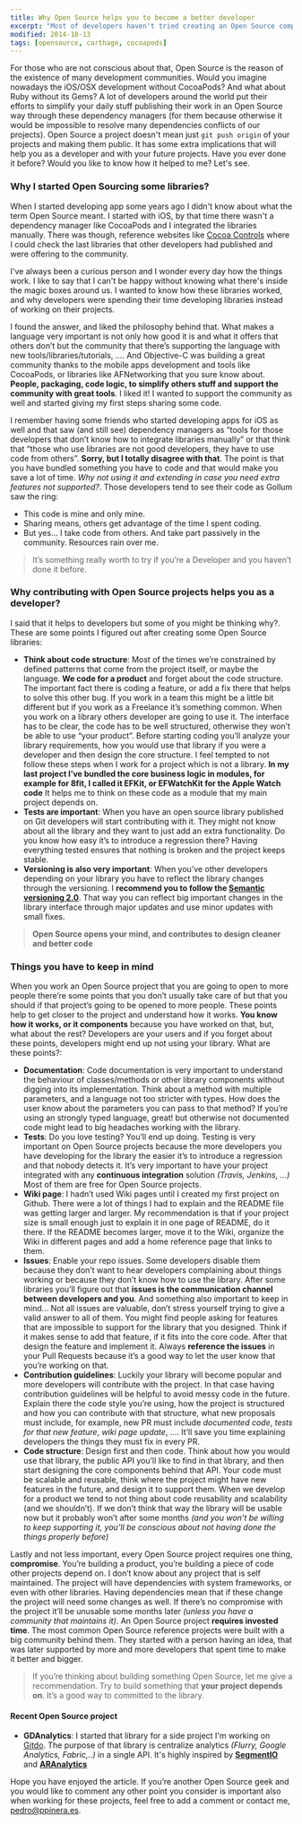 ```yaml
---
title: Why Open Source helps you to become a better developer
excerpt: "Most of developers haven't tried creating an Open Source component before. Since I apply it to every of my projects I feel the results and development process has improved a lot. In this article I will describe why it's so important"
modified: 2014-10-13
tags: [opensource, carthage, cocoapods]
---
```


For those who are not conscious about that, Open Source is the reason of the existence of many development communities. Would you imagine nowadays the iOS/OSX development without CocoaPods? And what about Ruby without its Gems? A lot of developers around the world put their efforts to simplify your daily stuff publishing their work in an Open Source way through these dependency managers (for them because otherwise it would be impossible to resolve many dependencies conflicts of our projects). Open Source a project doesn't mean just `git push origin` of your projects and making them public. It has some extra implications that will help you as a developer and with your future projects. Have you ever done it before? Would you like to know how it helped to me? Let's see.

### Why I started Open Sourcing some libraries?

When I started developing app some years ago I didn't know about what the term Open Source meant. I started with iOS, by that time there wasn't a dependency manager like CocoaPods and I integrated the libraries manually. There was though, reference websites like [Cocoa Controls](https://www.cocoacontrols.com/) where I could check the last libraries that other developers had published and were offering to the community. 

I've always been a curious person and I wonder every day how the things work. I like to say that I can't be happy without knowing what there's inside the magic boxes around us. I wanted to know how these libraries worked, and why developers were spending their time developing libraries instead of working on their projects.

I found the answer, and liked the philosophy behind that. What makes a language very important is not only how good it is and what it offers that others don’t but the community that there’s supporting the language with new tools/libraries/tutorials, …. And Objective-C was building a great community thanks to the mobile apps development and tools like CocoaPods, or libraries like AFNetworking that you sure know about. **People, packaging, code logic, to simplify others stuff and support the community with great tools**. I liked it! I wanted to support the community as well and started giving my first steps sharing some code.

I remember having some friends who started developing apps for iOS as well and that saw (and still see) dependency managers as “tools for those developers that don’t know how to integrate libraries manually” or that think that “those who use libraries are not good developers, they have to use code from others”. **Sorry, but I totally disagree with that**. The point is that you have bundled something you have to code and that would make you save a lot of time. *Why not using it and extending in case you need extra features not supported?*. Those developers tend to see their code as Gollum saw the ring:

- This code is mine and only mine.
- Sharing means, others get advantage of the time I spent coding.
- But yes… I take code from others. And take part passively in the community. Resources rain over me.


> It’s something really worth to try if you’re a Developer and you haven’t done it before.

### Why contributing with Open Source projects helps you as a developer?
I said that it helps to developers but some of you might be thinking why?. These are some points I figured out after creating some Open Source libraries:

- **Think about code structure**: Most of the times we’re constrained by defined patterns that come from the project itself, or maybe the language. **We code for a product** and forget about the code structure. The important fact there is coding a feature, or add a fix there that helps to solve this other bug. If you work in a team this might be a little bit different but if you work as a Freelance it’s something common. When you work on a library others developer are going to use it. The interface has to be clear, the code has to be well structured, otherwise they won’t be able to use “your product”. Before starting coding you’ll analyze your library requirements, how you would use that library if you were a developer and then design the core structure. I feel tempted to not follow these steps when I work for a project which is not a library. **In my last project I’ve bundled the core business logic in modules, for example for 8fit, I called it EFKit, or EFWatchKit for the Apple Watch code** It helps me to think on these code as a module that my main project depends on.
- **Tests are important**: When you have an open source library published on Git developers will start contributing with it. They might not know about all the library and they want to just add an extra functionality. Do you know how easy it’s to introduce a regression there? Having everything tested ensures that nothing is broken and the project keeps stable.
- **Versioning is also very important**: When you’ve other developers depending on your library you have to reflect the library changes through the versioning. I **recommend you to follow the [Semantic versioning 2.0](http://semver.org/)**. That way you can reflect big important changes in the library interface through major updates and use minor updates with small fixes.

> **Open Source opens your mind, and contributes to design cleaner and better code**

### Things you have to keep in mind
When you work an Open Source project that you are going to open to more people there’re some points that you don’t usually take care of but that you should if that project’s going to be opened to more people. These points help to get closer to the project and understand how it works. **You know how it works, or it components** because you have worked on that, but, what about the rest? Developers are your users and if you forget about these points, developers might end up not using your library. What are these points?:

- **Documentation**: Code documentation is very important to understand the behaviour of classes/methods or other library components without digging into its implementation. Think about a method with multiple parameters, and a language not too stricter with types. How does the user know about the parameters you can pass to that method? If you’re using an strongly typed language, great! but otherwise not documented code might lead to big headaches working with the library.
- **Tests**: Do you love testing?  You’ll end up doing. Testing is very important on Open Source projects because the more developers you have developing for the library the easier it’s to introduce a regression and that nobody detects it. It’s very important to have your project integrated with any **continuous integration** solution *(Travis, Jenkins, …)* Most of them are free for Open Source projects.
- **Wiki page**: I hadn’t used Wiki pages until I created my first project on Github. There were a lot of things I had to explain and the README file was getting larger and larger. My recommendation is that if your project size is small enough just to explain it in one page of README, do it there. If the README becomes larger, move it to the Wiki, organize the Wiki in different pages and add a home reference page that links to them.
- **Issues**: Enable your repo issues. Some developers disable them because they don’t want to hear developers complaining about things working or because they don’t know how to use the library. After some libraries you’ll figure out that **issues is the communication channel between developers and you**. And something also important to keep in mind… Not all issues are valuable, don’t stress yourself trying to give a valid answer to all of them. You might find people asking for features that are impossible to support for the library that you designed. Think if it makes sense to add that feature, if it fits into the core code. After that design the feature and implement it. Always **reference the issues** in your Pull Requests because it’s a good way to let the user know that you’re working on that.
- **Contribution guidelines**: Luckily your library will become popular and more developers will contribute with the project. In that case having contribution guidelines will be helpful to avoid messy code in the future. Explain there the code style you’re using, how the project is structured and how you can contribute with that structure, what new proposals must include, for example, new PR must include *documented code*, *tests for that new feature*, *wiki page update*, …. It’ll save you time explaining developers the things they must fix in every PR. 
- **Code structure**: Design first and then code. Think about how you would use that library, the public API you’ll like to find in that library, and then start designing the core components behind that API. Your code must be scalable and reusable, think where the project might have new features in the future, and design it to support them. When we develop for a product we tend to not thing about code reusability and scalability (and we shouldn’t). If we don’t think that way the library will be usable now but it probably won’t after some months *(and you won’t be willing to keep supporting it, you’ll be conscious about not having done the things properly before)*

Lastly and not less important, every Open Source project requires one thing, **compromise**. You’re building a product, you’re building a piece of code other projects depend on. I don’t know about any project that is self maintained. The project will have dependencies with system frameworks, or even with other libraries. Having dependencies mean that if these change the project will need some changes as well. If there’s no compromise with the project it’ll be unusable some months later *(unless you have a community that maintains it)*. An Open Source project **requires invested time**. The most common Open Source reference projects were built with a big community behind them. They started with a person having an idea, that was later supported by more and more developers that spent time to make it better and bigger.

> If you’re thinking about building something Open Source, let me give a recommendation. Try to build something that **your project depends on**. It’s a good way to committed to the library.

#### Recent Open Source project
- **GDAnalytics**: I started that library for a side project I'm working on [Gitdo](http://gitdo.io). The purpose of that library is centralize analytics *(Flurry, Google Analytics, Fabric,..)* in a single API. It's highly inspired by [**SegmentIO**](https://segment.com/) and [**ARAnalytics**](https://github.com/orta/ARAnalytics)


Hope you have enjoyed the article. If you’re another Open Source geek and you would like to comment any other point you consider is important also when working for these projects, feel free to add a comment or contact me, [pedro@ppinera.es][2].


[1]:	http://semver.org/ "Semanting Versioning"
[2]:	mailto://pedro@ppinera.es
